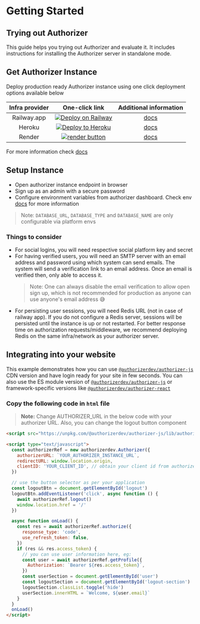 # Getting Started

## Trying out Authorizer

This guide helps you trying out Authorizer and evaluate it. It includes instructions for installing the Authorizer server in standalone mode.

## Get Authorizer Instance

Deploy production ready Authorizer instance using one click deployment options available below

| **Infra provider** |                                                                                                       **One-click link**                                                                                                       |               **Additional information**               |
| :----------------: | :----------------------------------------------------------------------------------------------------------------------------------------------------------------------------------------------------------------------------: | :----------------------------------------------------: |
|    Railway.app     | <a target="_blank" href="https://railway.app/new/template?template=https://github.com/authorizerdev/authorizer-railway&amp;plugins=postgresql,redis"><img src="https://railway.app/button.svg"  alt="Deploy on Railway" /></a> | [docs](https://docs.authorizer.dev/deployment/railway) |
|       Heroku       |              <a target="_blank" href="https://heroku.com/deploy?template=https://github.com/authorizerdev/authorizer-heroku"><img src="https://www.herokucdn.com/deploy/button.svg" alt="Deploy to Heroku" /></a>              | [docs](https://docs.authorizer.dev/deployment/heroku)  |
|       Render       |            <a target="_blank" href="https://render.com/deploy?repo=https://github.com/authorizerdev/authorizer-render"><img alt="render button" src="https://render.com/images/deploy-to-render-button.svg" /></a>             | [docs](https://docs.authorizer.dev/deployment/render)  |

For more information check [docs](https://docs.authorizer.dev/getting-started/)

## Setup Instance

- Open authorizer instance endpoint in browser
- Sign up as an admin with a secure password
- Configure environment variables from authorizer dashboard. Check env [docs](/core/env) for more information

> Note: `DATABASE_URL`, `DATABASE_TYPE` and `DATABASE_NAME` are only configurable via platform envs

### Things to consider

- For social logins, you will need respective social platform key and secret
- For having verified users, you will need an SMTP server with an email address and password using which system can send emails. The system will send a verification link to an email address. Once an email is verified then, only able to access it.
  > Note: One can always disable the email verification to allow open sign up, which is not recommended for production as anyone can use anyone's email address 😅
- For persisting user sessions, you will need Redis URL (not in case of railway app). If you do not configure a Redis server, sessions will be persisted until the instance is up or not restarted. For better response time on authorization requests/middleware, we recommend deploying Redis on the same infra/network as your authorizer server.

## Integrating into your website

This example demonstrates how you can use [`@authorizerdev/authorizer-js`](/authorizer-js/getting-started) CDN version and have login ready for your site in few seconds. You can also use the ES module version of [`@authorizerdev/authorizer-js`](/authorizer-js/getting-started) or framework-specific versions like [`@authorizerdev/authorizer-react`](/authorizer-react/getting-started)

### Copy the following code in `html` file

> **Note:** Change AUTHORIZER_URL in the below code with your authorizer URL. Also, you can change the logout button component

```html
<script src="https://unpkg.com/@authorizerdev/authorizer-js/lib/authorizer.min.js"></script>

<script type="text/javascript">
  const authorizerRef = new authorizerdev.Authorizer({
    authorizerURL: `YOUR_AUTHORIZER_INSTANCE_URL`,
    redirectURL: window.location.origin,
    clientID: 'YOUR_CLIENT_ID', // obtain your client id from authorizer dashboard
  })

  // use the button selector as per your application
  const logoutBtn = document.getElementById('logout')
  logoutBtn.addEventListener('click', async function () {
    await authorizerRef.logout()
    window.location.href = '/'
  })

  async function onLoad() {
    const res = await authorizerRef.authorize({
      response_type: 'code',
      use_refresh_token: false,
    })
    if (res && res.access_token) {
      // you can use user information here, eg:
      const user = await authorizerRef.getProfile({
        Authorization: `Bearer ${res.access_token}`,
      })
      const userSection = document.getElementById('user')
      const logoutSection = document.getElementById('logout-section')
      logoutSection.classList.toggle('hide')
      userSection.innerHTML = `Welcome, ${user.email}`
    }
  }
  onLoad()
</script>
```

